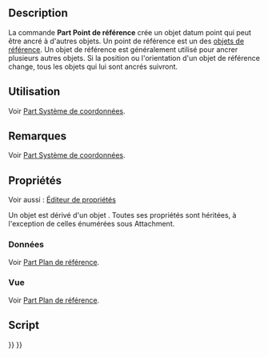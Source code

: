 <languages/>

{{Docnav/fr
|[[Part_DatumLine/fr|Ligne de référence]]
|[[Std_Group/fr|Groupe]]
|[[Std_Base/fr|Std Base]]
|IconL=Part_DatumLine.svg
|IconR=Std_Group.svg
|IconC=Freecad.svg
}}

{{GuiCommand/fr
|Name=Part DatumPoint
|Name/fr=Part Point de référence
|Workbenches=Tous
|Version=1.1
|SeeAlso=[[Part_CoordinateSystem/fr|Part Système de coordonnées]], [[Part_DatumPlane/fr|Part Plan de référence]], [[Part_DatumLine/fr|Part Ligne de référence]]
}}

== Description ==

La commande '''Part Point de référence''' crée un objet datum point qui peut être ancré à d'autres objets. Un point de référence est un des [[Std_Base#Std_Base/fr#Part_Datums|objets de référence]]. Un objet de référence est généralement utilisé pour ancrer plusieurs autres objets. Si la position ou l'orientation d'un objet de référence change, tous les objets qui lui sont ancrés suivront.

<span id="Usage"></span>
== Utilisation ==

Voir [[Part_CoordinateSystem/fr#Utilisation|Part Système de coordonnées]].

<span id="Notes"></span>
== Remarques ==

Voir [[Part_CoordinateSystem/fr#Remarque|Part Système de coordonnées]].

<span id="Properties"></span>
== Propriétés ==

Voir aussi : [[Property_editor/fr|Éditeur de propriétés]]

Un objet {{Incode|Part::DatumPoint}} est dérivé d'un objet {{Incode|App::Point}}. Toutes ses propriétés sont héritées, à l'exception de celles énumérées sous Attachment.

<span id="Data"></span>
=== Données ===

Voir [[Part_DatumPlane/fr#Données|Part Plan de référence]].

<span id="View"></span>
=== Vue ===

Voir [[Part_DatumPlane/fr#Vue|Part Plan de référence]].

<span id="Scripting"></span>
==Script==

{{Code|code=
import FreeCAD as App

doc = App.newDocument()
obj = doc.addObject("Part::DatumPoint", "DatumPoint")
doc.recompute()
}}


{{Docnav/fr
|[[Part_DatumLine/fr|Ligne de référence]]
|[[Std_Group/fr|Groupe]]
|[[Std_Base/fr|Std Base]]
|IconL=Part_DatumLine.svg
|IconR=Std_Group.svg
|IconC=Freecad.svg
}}

{{Std_Base_navi{{#translation:}}}}
{{Userdocnavi{{#translation:}}}}